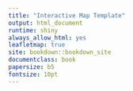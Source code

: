 ```yaml
--- 
title: "Interactive Map Template"
output: html_document
runtime: shiny
always_allow_html: yes
leafletmap: true
site: bookdown::bookdown_site
documentclass: book
papersize: b5
fontsize: 10pt
---
```

\mainmatter
\pagestyle{fancy}

